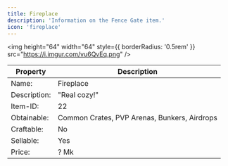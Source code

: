 ```yaml
---
title: Fireplace
description: 'Information on the Fence Gate item.'
icon: 'fireplace'
---
```


<img
height="64"
width="64"
  style={{ borderRadius: '0.5rem' }}
  src="https://i.imgur.com/vu6QvEq.png"
/>

| Property | Description |
| -------- | ----------- |
| Name: | Fireplace |
| Description: | "Real cozy!" |
| Item-ID: | 22 |
| Obtainable: | Common Crates, PVP Arenas, Bunkers, Airdrops |
| Craftable: | No |
| Sellable: | Yes |
| Price: | ? Mk |